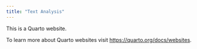 ```yaml
---
title: "Text Analysis"
---
```


This is a Quarto website.

To learn more about Quarto websites visit <https://quarto.org/docs/websites>.
